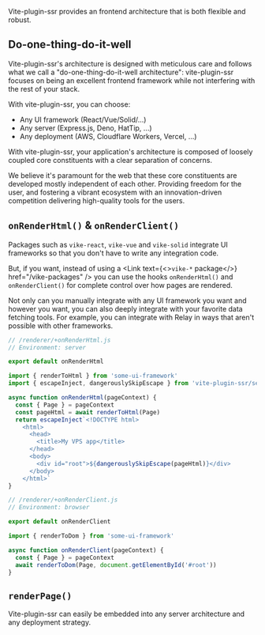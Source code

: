 
Vite-plugin-ssr provides an frontend architecture that is both flexible and robust.

## Do-one-thing-do-it-well

Vite-plugin-ssr's architecture is designed with meticulous care and follows what we call a "do-one-thing-do-it-well architecture": vite-plugin-ssr focuses on being an excellent frontend framework while not interfering with the rest of your stack.

With vite-plugin-ssr, you can choose:
 - Any UI framework (React/Vue/Solid/...)
 - Any server (Express.js, Deno, HatTip, ...)
 - Any deployment (AWS, Cloudflare Workers, Vercel, ...)

With vite-plugin-ssr, your application's architecture is composed of loosely coupled core constituents with a clear separation of concerns.

We believe it's paramount for the web that these core constituents are developed mostly independent of each other. Providing freedom for the user, and fostering a vibrant ecosystem with an innovation-driven competition delivering high-quality tools for the users.


## `onRenderHtml()` & `onRenderClient()`

Packages such as `vike-react`, `vike-vue` and `vike-solid` integrate UI frameworks so that you don't have to write any integration code.

But, if you want, instead of using a <Link text={<><code>vike-*</code> package</>} href="/vike-packages" /> you can use the hooks `onRenderHtml()` and `onRenderClient()` for complete control over how pages are rendered.

Not only can you manually integrate with any UI framework you want and however you want, you can also deeply integrate with your favorite data fetching tools. For example, you can integrate with Relay in ways that aren't possible with other frameworks.

```js
// /renderer/+onRenderHtml.js
// Environment: server

export default onRenderHtml

import { renderToHtml } from 'some-ui-framework'
import { escapeInject, dangerouslySkipEscape } from 'vite-plugin-ssr/server'

async function onRenderHtml(pageContext) {
  const { Page } = pageContext
  const pageHtml = await renderToHtml(Page)
  return escapeInject`<!DOCTYPE html>
    <html>
      <head>
        <title>My VPS app</title>
      </head>
      <body>
        <div id="root">${dangerouslySkipEscape(pageHtml)}</div>
      </body>
    </html>`
}
```

```js
// /renderer/+onRenderClient.js
// Environment: browser

export default onRenderClient

import { renderToDom } from 'some-ui-framework'

async function onRenderClient(pageContext) {
  const { Page } = pageContext
  await renderToDom(Page, document.getElementById('#root'))
}
```


## `renderPage()`

<JustAMiddleware />

Vite-plugin-ssr can easily be embedded into any server architecture and any deployment strategy.
